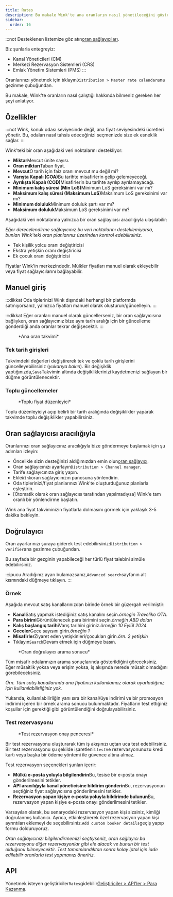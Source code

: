 ```yaml
---
title: Rates
description: Bu makale Wink'te ana oranların nasıl yönetileceğini göstermektedir.
sidebar:
  order: 16
---
```


:::not
Desteklenen listemize göz atın[oran sağlayıcıları](/extranet/rate-providers).

Biz şunlarla entegreyiz:

* Kanal Yöneticileri (CM)
* Merkezi Rezervasyon Sistemleri (CRS)
* Emlak Yönetim Sistemleri (PMS)
  :::

Oranlarınızı yönetmek için tıklayın`Distribution > Master rate calendar`ana gezinme çubuğundan.

Bu makale, Wink'te oranların nasıl çalıştığı hakkında bilmeniz gereken her şeyi anlatıyor.

## Özellikler

:::not
Wink, konuk odası seviyesinde değil, ana fiyat seviyesindeki ücretleri yönetir. Bu, odaları nasıl tahsis edeceğinizi seçmenizde size ek esneklik sağlar.
:::

Wink'teki bir oran aşağıdaki veri noktalarını destekliyor:

* **Miktar**Mevcut ünite sayısı.
* **Oran miktarı**Taban fiyat.
* **Mevcut**O tarih için faiz oranı mevcut mu değil mi?
* **Varışta Kapalı (COA)**&#x42;u tarihte misafirlerin gelip gelemeyeceği.
* **Ayrılışta Kapalı (COD)**&#x4D;isafirlerin bu tarihte ayrılıp ayrılamayacağı.
* **Minimum kalış süresi (Min LoS)**&#x4D;inimum LoS gereksinimi var mı?
* **Maksimum kalış süresi (Maksimum LoS)**&#x4D;aksimum LoS gereksinimi var mı?
* **Minimum doluluk**Minimum doluluk şartı var mı?
* **Maksimum doluluk**Maksimum LoS gereksinimi var mı?

Aşağıdaki veri noktalarına yalnızca bir oran sağlayıcısı aracılığıyla ulaşılabilir:

*Eğer derecelendirme sağlayıcınız bu veri noktalarını desteklemiyorsa, bunları Wink'teki oran planlarınız üzerinden kontrol edebilirsiniz.*

* Tek kişilik yolcu oranı değiştiricisi
* Ekstra yetişkin oranı değiştiricisi
* Ek çocuk oranı değiştiricisi

Fiyatlar Wink'in merkezindedir. Mülkler fiyatları manuel olarak ekleyebilir veya fiyat sağlayıcılarını bağlayabilir.

## Manuel giriş

:::dikkat
Oda tiplerinizi Wink dışındaki herhangi bir platformda satmıyorsanız, yalnızca fiyatları manuel olarak oluşturun/güncelleyin.
:::

:::dikkat
Eğer oranları manuel olarak güncellerseniz, bir oran sağlayıcısına bağlıyken, oran sağlayıcınız bize aynı tarih aralığı için bir güncelleme gönderdiği anda oranlar tekrar değişecektir.
:::

<figure>
  <CloudinaryImage width="700" height="251" resize="scale" quality="best" alt="Ana oran takvimi" src="academy/rate-calendar" errorImage="noimage_opaque_nyrtl0.png" />

  <figcaption>*Ana oran takvimi*</figcaption>
</figure>


### Tek tarih girişleri

Takvimdeki değerleri değiştirerek tek ve çoklu tarih girişlerini güncelleyebilirsiniz (*yukarıya bakın*). Bir değişiklik yaptığınızda,`Save`Takvimin altında değişikliklerinizi kaydetmenizi sağlayan bir düğme görüntülenecektir.

### Toplu güncellemeler

<figure>
  <CloudinaryImage width="700" height="267" resize="scale" quality="best" alt="Toplu fiyat düzenleyici" src="academy/bulk-editor" errorImage="noimage_opaque_nyrtl0.png" />

  <figcaption>*Toplu fiyat düzenleyici*</figcaption>
</figure>


Toplu düzenleyiciyi açıp belirli bir tarih aralığında değişiklikler yaparak takvimde toplu değişiklikler yapabilirsiniz.

## Oran sağlayıcısı aracılığıyla

Oranlarınızı oran sağlayıcınız aracılığıyla bize göndermeye başlamak için şu adımları izleyin:

* Öncelikle sizin desteğinizi aldığımızdan emin olun[oran sağlayıcı](/extranet/rate-providers).
* Oran sağlayıcınızı ayarlayın`Distribution > Channel manager`.
* Tarife sağlayıcınıza giriş yapın.
* Ekle`Wink`oran sağlayıcınızın panosuna yönlendirin.
* Oda tiplerinizi/fiyat planlarınızı Wink'te oluşturduğunuz planlarla eşleştirin.
* \[Otomatik olarak oran sağlayıcısı tarafından yapılmadıysa] Wink'e tam oranlı bir yönlendirme başlatın.

Wink ana fiyat takviminizin fiyatlarla dolmasını görmek için yaklaşık 3-5 dakika bekleyin.

## Doğrulayıcı

Oran ayarlarınızı şuraya giderek test edebilirsiniz:`Distribution > Verifier`ana gezinme çubuğundan.

Bu sayfada bir gezginin yapabileceği her türlü fiyat talebini simüle edebilirsiniz.

:::ipucu
Aradığınız ayarı bulamazsanız,`Advanced search`sayfanın alt kısmındaki düğmeye tıklayın.
:::

### Örnek

Aşağıda mevcut satış kanallarınızdan birinde örnek bir güzergah verilmiştir:

* **Kanal**Satış yapmak istediğiniz satış kanalını seçin.*örneğin Traveliko OTA*.
* **Para birimi**Görüntülenecek para birimini seçin.*örneğin ABD doları*
* **Kalış başlangıç tarihi**Varış tarihini giriniz.*örneğin 10 Eylül 2024*
* **Geceler**Gece sayısını girin.*örneğin 1*
* **Misafirler**Ziyaret eden yetişkinleri/çocukları girin.*örn. 2 yetişkin*
* Tıklayın`Search`Devam etmek için düğmeye basın.

<figure>
  <CloudinaryImage width="350" height="501" resize="scale" quality="best" alt="Oran doğrulayıcı sonucu" src="academy/rate-verifier" errorImage="noimage_opaque_nyrtl0.png" />

  <figcaption>*Oran doğrulayıcı arama sonucu*</figcaption>
</figure>


Tüm misafir odalarınızın arama sonuçlarında gösterildiğini göreceksiniz.
Eğer müsaitlik yoksa veya erişim yoksa, iş akışında nerede müsait olmadığını görebileceksiniz.

*Örn. Tüm satış kanallarında ana fiyatınızı kullanılamaz olarak ayarladığınız için kullanılabilirliğiniz yok.*

Yukarıda, kullanılabilirliğin yanı sıra bir kanal/üye indirimi ve bir promosyon indirimi içeren bir örnek arama sonucu bulunmaktadır.
Fiyatların test ettiğiniz koşullar için gerektiği gibi görüntülendiğini doğrulayabilirsiniz.

### Test rezervasyonu

<figure>
  <CloudinaryImage width="350" height="459" resize="scale" quality="best" alt="Test rezervasyon modali" src="academy/test-booking" errorImage="noimage_opaque_nyrtl0.png" />

  <figcaption>*Test rezervasyon onay penceresi*</figcaption>
</figure>


Bir test rezervasyonu oluşturarak tüm iş akışınızı uçtan uca test edebilirsiniz.
Bir test rezervasyonu şu şekilde işaretlenir:`test`ve rezervasyonunuzu kredi kartı veya başka bir ödeme yöntemi ile güvence altına almaz.

Test rezervasyon seçenekleri şunları içerir:

* **Mülkü e-posta yoluyla bilgilendirin**Bu, tesise bir e-posta onayı gönderilmesini tetikler.
* **API aracılığıyla kanal yöneticisine bildirim gönderin**Bu, rezervasyonun seçtiğiniz fiyat sağlayıcısına gönderilmesini tetikler.
* **Rezervasyon yapan kişiye e-posta yoluyla bildirimde bulunun**Bu, rezervasyon yapan kişiye e-posta onayı gönderilmesini tetikler.

Varsayılan olarak, bu senaryodaki rezervasyon yapan kişi sizsiniz, kimliği doğrulanmış kullanıcı. Ayrıca, etkinleştirerek özel rezervasyon yapan kişi ayrıntıları eklemeyi de seçebilirsiniz.`Add custom booker details`geçiş yapıp formu dolduruyoruz.

*Oran sağlayıcınızı bilgilendirmemizi seçtiyseniz, oran sağlayıcı bu rezervasyonu diğer rezervasyonlar gibi ele alacak ve bunun bir test olduğunu bilmeyecektir. Test tamamlandıktan sonra kolay iptal için iade edilebilir oranlarla test yapmanızı öneririz.*

## API

Yönetmek isteyen geliştiriciler`Rates`gidebilir[Geliştiriciler > API'ler > Para Kazanma](/developers/apis/#monetize-api).


